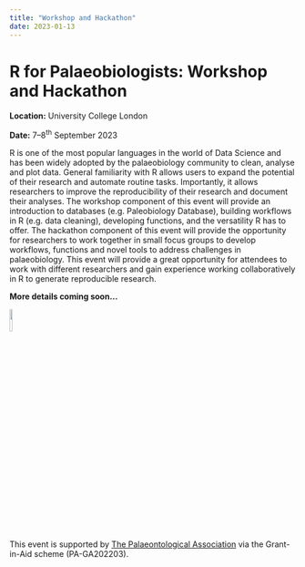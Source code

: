 ```yaml
---
title: "Workshop and Hackathon"
date: 2023-01-13
---
```

# R for Palaeobiologists: Workshop and Hackathon

**Location:** University College London

**Date:** 7--8^th^ September 2023

::: justify

R is one of the most popular languages in the world of Data Science and has been widely adopted by  the palaeobiology community to clean, analyse and plot data. General familiarity with R allows users to expand the potential of their research and automate routine tasks. Importantly, it allows researchers to improve the reproducibility of their research and document their analyses. The workshop component of this event will provide an introduction to databases (e.g. Paleobiology Database), building workflows in R (e.g. data cleaning), developing functions, and the versatility R has to offer. The hackathon component of this event will provide the opportunity for researchers to work together in small focus groups to develop workflows, functions and novel tools to address challenges in palaeobiology. This event will provide a great opportunity for attendees to work with different researchers and gain experience working collaboratively in R to generate reproducible research.

:::

**More details coming soon...**

![](/images/palass-logo.jpg){fig-align="center" width=10%}

This event is supported by [The Palaeontological Association](https://www.palass.org) via the Grant-in-Aid scheme (PA-GA202203).


